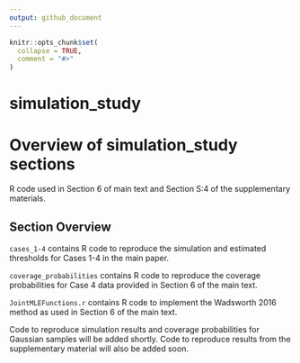```yaml
---
output: github_document
---
```


<!-- README.md is generated from README.Rmd. Please edit that file -->

```r
knitr::opts_chunk$set(
  collapse = TRUE,
  comment = "#>"
)
```

# simulation_study

<!-- badges: start -->
<!-- badges: end -->

# Overview of simulation_study sections

R code used in Section 6 of main text and Section S:4 of the supplementary materials.

## Section Overview

`cases_1-4` contains R code to reproduce the simulation and estimated thresholds for Cases 1-4 in the main paper.

`coverage_probabilities` contains R code to reproduce the coverage probabilities for Case 4 data provided in Section 6 of the main text.

`JointMLEFunctions.r` contains R code to implement the Wadsworth 2016 method as used in Section 6 of the main text.

Code to reproduce simulation results and coverage probabilities for Gaussian samples will be added shortly. Code to reproduce results from the supplementary material will also be added soon.

